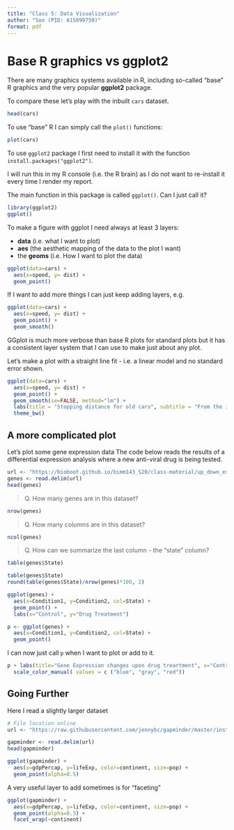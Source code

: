 ```yaml
---
title: "Class 5: Data Visualization"
author: "Soo (PID: A15899759)"
format: pdf
---
```


# Base R graphics vs ggplot2

There are many graphics systems available in R, including so-called "base" R graphics and the very popular **ggplot2** package. 

To compare these let's play with the inbuilt `cars` dataset. 

```r
head(cars)
```

To use "base" R I can simply call the `plot()` functions:
```r
plot(cars)
```

To use `ggplot2` package I first need to install it with the function `install.packages("ggplot2")`.

I will run this in my R console (i.e. the R brain) as I do not want to re-install it every time I render my report. 

The main function in this package is called `ggplot()`. Can I just call it? 

```r
library(ggplot2)
ggplot()
```

To make a figure with ggplot I need always at least 3 layers:

- **data** (i.e. what I want to plot)
- **aes** (the aesthetic mapping of the data to the plot I want)
- the **geoms** (i.e. How I want to plot the data) 


```r
ggplot(data=cars) +
  aes(x=speed, y= dist) +
  geom_point()
```

If I want to add more things I can just keep adding layers, e.g. 

```r
ggplot(data=cars) +
  aes(x=speed, y= dist) +
  geom_point() +
  geom_smooth() 
```

GGplot is much more verbose than base R plots for standard plots but it has a consistent layer system that I can use to make just about any plot. 

Let's make a plot with a straight line fit - i.e. a linear model and no standard error shown.

```r
ggplot(data=cars) +
  aes(x=speed, y= dist) +
  geom_point() +
  geom_smooth(se=FALSE, method="lm") +
  labs(title = "Stopping distance for old cars", subtitle = "From the inbuilt cars dataset", caption = " BIMM143", x="Speed in MPG", y="stopping distance (ft)") +
  theme_bw()
```

## A more complicated plot

Let's plot some gene expression data 
The code below reads the results of a differential expression analysis where a new anti-viral drug is being tested.

```r
url <- "https://bioboot.github.io/bimm143_S20/class-material/up_down_expression.txt" 
genes <- read.delim(url)
head(genes)
```

> Q. How many genes are in this dataset?

```r
nrow(genes)
```

> Q. How many columns are in this dataset?

```r
ncol(genes)
```

> Q. How can we summarize the last column - the "state" column?

```r
table(genes$State)
```

```r
table(genes$State)
round(table(genes$State)/nrow(genes)*100, 2)
```
```r
ggplot(genes) +
  aes(x=Condition1, y=Condition2, col=State) +
  geom_point() +
  labs(x="Control", y="Drug Treatment")
```

```r
p <- ggplot(genes) +
  aes(x=Condition1, y=Condition2, col=State) +
  geom_point() 
```

I can now just call `p` when I want to plot or add to it.

```r
p + labs(title="Gene Expression changes upon drug treartment", x="Control", y="Drug treated") +
  scale_color_manual( values = c ("blue", "gray", "red"))
```

## Going Further

Here I read a slightly larger dataset
```r
# File location online
url <- "https://raw.githubusercontent.com/jennybc/gapminder/master/inst/extdata/gapminder.tsv"

gapminder <- read.delim(url)
head(gapminder)
```

```r
ggplot(gapminder) +
  aes(x=gdpPercap, y=lifeExp, color=continent, size=pop) +
  geom_point(alpha=0.5)
```

A very useful layer to add sometimes is for "faceting"

```r
ggplot(gapminder) +
  aes(x=gdpPercap, y=lifeExp, color=continent, size=pop) +
  geom_point(alpha=0.3) +
  facet_wrap(~continent)
```
